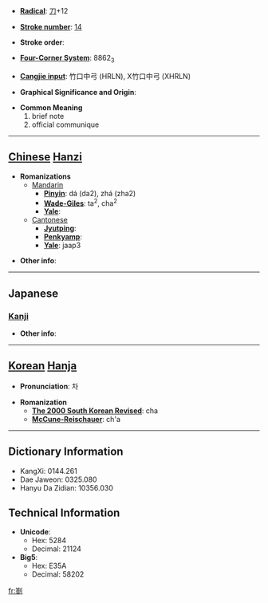* '''[[Wiktionary:Chinese radical index| Radical]]''': [[Wiktionary:Chinese radical index 刀|刀]]+12

* '''[[Wiktionary:Chinese total strokes index|Stroke number]]''': [[Wiktionary:Chinese total strokes index 14|14]]

* '''Stroke order''': 

* '''[[Wiktionary:Chinese four corner index|Four-Corner System]]''': 8862<sub>3</sub>

* '''[[Wiktionary:Chinese Cangjie index|Cangjie input]]''': 竹口中弓 (HRLN), X竹口中弓 (XHRLN)

* '''Graphical Significance and Origin''': 

* '''Common Meaning'''
*#brief note
*# official communique


----

== [[Chinese]] [[Hanzi]] ==

* '''Romanizations'''
** [[Mandarin]]
*** '''[[Pinyin]]''': dá (da2), zhá (zha2)
*** '''[[Wade-Giles]]''': ta<sup>2</sup>, cha<sup>2</sup>
*** '''[[Yale]]''': 
**[[Cantonese]]
***'''[[Jyutping]]''':
***'''[[Penkyamp]]''': 
***'''[[Yale]]''': jaap3

* '''Other info''': 

----

==Japanese==
===[[Kanji]]===
{{kanji|on readings=[[さつ]] (satsu), [[とう]] (tō)|kun readings=[[さす]] (sasu), [[かぎ]] (kagi), [[かま]] (kama)}}

* '''Other info''':  

----

== [[Korean]] [[Hanja]] ==

* '''Pronunciation''': 차

* '''Romanization'''
** '''[[The 2000 South Korean Revised Romanization|The 2000 South Korean Revised]]''': cha
** '''[[McCune-Reischauer]]''': ch'a

----

== Dictionary Information ==

* KangXi: 0144.261
* Dae Jaweon: 0325.080
* Hanyu Da Zidian: 10356.030

== Technical Information ==

* '''Unicode''':
** Hex: 5284
** Decimal: 21124
* '''Big5''':
** Hex: E35A
** Decimal: 58202

[[fr:劄]]